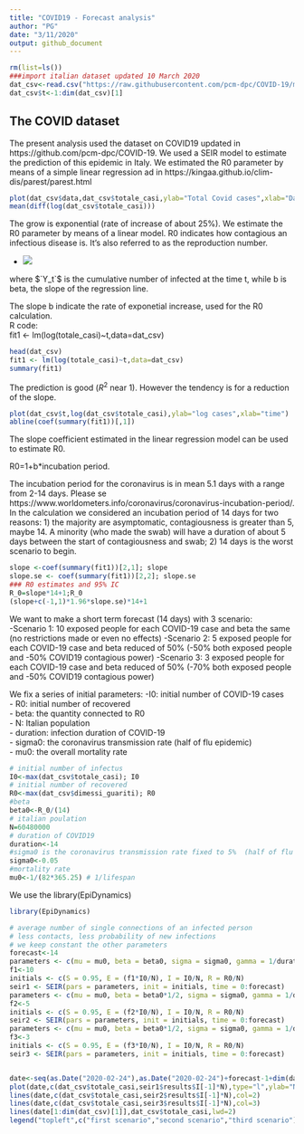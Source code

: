 ```yaml
---
title: "COVID19 - Forecast analysis"
author: "PG"
date: "3/11/2020"
output: github_document
---
```


```r
rm(list=ls())
###import italian dataset updated 10 March 2020
dat_csv<-read.csv("https://raw.githubusercontent.com/pcm-dpc/COVID-19/master/dati-andamento-nazionale/dpc-covid19-ita-andamento-nazionale.csv",header=T)
dat_csv$t<-1:dim(dat_csv)[1]
```

## The COVID dataset

The present analysis used the dataset on COVID19 updated in https://github.com/pcm-dpc/COVID-19.
We used a SEIR model to estimate the prediction of this epidemic in Italy.
We estimated the R0 parameter by means of a simple linear regression ad in https://kingaa.github.io/clim-dis/parest/parest.html


```r
plot(dat_csv$data,dat_csv$totale_casi,ylab="Total Covid cases",xlab="Date")
mean(diff(log(dat_csv$totale_casi)))
```
The grow is exponential (rate of increase of about 25\%). 
We estimate the R0 parameter by means of a linear model. R0 indicates how contagious an infectious disease is. It's also referred to as the reproduction number.

- <img src="https://latex.codecogs.com/gif.latex?log(Y_t) = a + b*t + e_t" />



where $`Y_t`$ is the cumulative number of infected at the time t, while b is beta, the slope of the regression line.  


The slope b indicate the rate of exponetial increase, used for the R0 calculation.   
R code:  
fit1 <- lm(log(totale_casi)~t,data=dat_csv)  

```r
head(dat_csv)
fit1 <- lm(log(totale_casi)~t,data=dat_csv)
summary(fit1)
```
The prediction is  good ($R^2$ near 1).
However the tendency is for a reduction of the slope. 

```r
plot(dat_csv$t,log(dat_csv$totale_casi),ylab="log cases",xlab="time")
abline(coef(summary(fit1))[,1])
```
The slope coefficient estimated in the linear regression model can be used to estimate R0.  

R0=1+b*incubation period.  


The incubation period for the coronavirus is in mean 5.1 days with a range from 2-14 days.
Please se https://www.worldometers.info/coronavirus/coronavirus-incubation-period/.
In the calculation we considered an incubation period of 14 days for two reasons: 1) the majority are asymptomatic, contagiousness is greater than 5, maybe 14. A minority (who made the swab) will have a duration of about 5 days between the start of contagiousness and swab; 2) 14 days is the worst scenario to begin.
```r
slope <-coef(summary(fit1))[2,1]; slope
slope.se <- coef(summary(fit1))[2,2]; slope.se
### R0 estimates and 95% IC 
R_0=slope*14+1;R_0
(slope+c(-1,1)*1.96*slope.se)*14+1
```
We want to make a short term forecast (14 days) with 3 scenario:  
-Scenario 1: 10 exposed people for each COVID-19 case and beta the same (no restrictions made or even no effects)
-Scenario 2: 5 exposed people for each COVID-19 case and beta reduced of 50% (-50% both exposed people and -50% COVID19 contagious power)
-Scenario 3: 3 exposed people for each COVID-19 case and beta reduced of 50%  (-70% both exposed people and -50% COVID19 contagious power)

We fix a series of initial parameters:
-I0: initial number of COVID-19 cases  
- R0: initial number of recovered  
- beta: the quantity connected to R0  
- N: Italian population   
- duration: infection duration of COVID-19   
- sigma0: the coronavirus transmission rate (half of flu epidemic)  
- mu0: the overall mortality rate  


```r
# initial number of infectus
I0<-max(dat_csv$totale_casi); I0
# initial number of recovered
R0<-max(dat_csv$dimessi_guariti); R0
#beta 
beta0<-R_0/(14)
# italian poulation
N=60480000
# duration of COVID19 
duration<-14
#sigma0 is the coronavirus transmission rate fixed to 5%  (half of flu epidemic)
sigma0<-0.05
#mortality rate 
mu0<-1/(82*365.25) # 1/lifespan
```
We use the library(EpiDynamics)
```r
library(EpiDynamics)

# average number of single connections of an infected person
# less contacts, less probability of new infections
# we keep constant the other parameters
forecast<-14
parameters <- c(mu = mu0, beta = beta0, sigma = sigma0, gamma = 1/duration)
f1<-10
initials <- c(S = 0.95, E = (f1*I0/N), I = I0/N, R = R0/N)
seir1 <- SEIR(pars = parameters, init = initials, time = 0:forecast)
parameters <- c(mu = mu0, beta = beta0*1/2, sigma = sigma0, gamma = 1/duration)
f2<-5
initials <- c(S = 0.95, E = (f2*I0/N), I = I0/N, R = R0/N)
seir2 <- SEIR(pars = parameters, init = initials, time = 0:forecast)
parameters <- c(mu = mu0, beta = beta0*1/2, sigma = sigma0, gamma = 1/duration)
f3<-3
initials <- c(S = 0.95, E = (f3*I0/N), I = I0/N, R = R0/N)
seir3 <- SEIR(pars = parameters, init = initials, time = 0:forecast)


date<-seq(as.Date("2020-02-24"),as.Date("2020-02-24")+forecast-1+dim(dat_csv)[1],1)
plot(date,c(dat_csv$totale_casi,seir1$results$I[-1]*N),type="l",ylab="Number of infectus",xlab="time")
lines(date,c(dat_csv$totale_casi,seir2$results$I[-1]*N),col=2)
lines(date,c(dat_csv$totale_casi,seir3$results$I[-1]*N),col=3)
lines(date[1:dim(dat_csv)[1]],dat_csv$totale_casi,lwd=2)
legend("topleft",c("first scenario","second scenario","third scenario"),lty=1,col=1:3)
```
